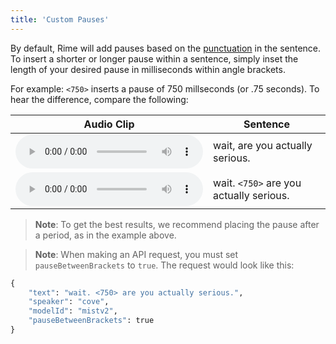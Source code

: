 ```yaml
---
title: 'Custom Pauses'
---
```


By default, Rime will add pauses based on the [punctuation](/api-reference/punctuation) in the sentence. To insert a shorter or longer pause within a sentence, simply inset the length of your desired pause in milliseconds within angle brackets. 

For example: `<750>` inserts a pause of 750 millseconds (or .75 seconds). To hear the difference, compare the following:

|    Audio Clip     |      Sentence             |
|-----------------|--------------------------|
|   <audio controls src="https://rime.ai/sounds/docs/wait_no_pause.wav"></audio>     |    wait, are you actually serious.      |
|   <audio controls src="https://rime.ai/sounds/docs/wait_750.wav"></audio>    |      wait. `<750>` are you actually serious.        |

> **Note**: To get the best results, we recommend placing the pause after a period, as in the example above.

> **Note**: When making an API request, you must set `pauseBetweenBrackets` to `true`. The request would look like this:

```python Custom Pause Example
{
	"text": "wait. <750> are you actually serious.",
    "speaker": "cove",
    "modelId": "mistv2",
    "pauseBetweenBrackets": true
}
```
